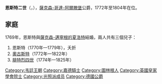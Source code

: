 {{Multiple issues|
{{Expand language|1=en|time=2020-10-24T05:44:41+00:00}}
{{Unreferenced|time=2020-10-24T05:44:41+00:00}}
}}
{{Infobox royalty
| name        = 恩斯特二世
| image       = Ernst-II 1775.jpg
| image_size  = 180px
| succession  = 薩克森-哥達-阿爾滕堡公爵
| reign       = 1772年 — 1804年
| predecessor = [[腓特烈三世_(薩克森-哥達-阿爾滕堡)|腓特烈三世]]
| successor   = [[奧古斯特_(薩克森-哥達-阿爾滕堡)|奧古斯特]]
| spouse      = [[薩克森-邁寧根的夏洛特|薩克森-邁寧根的夏洛特]]
| birth_date  = {{Birth date|df=yes|1745|1|30}}
| birth_place = [[哥達|哥達]]
| death_date  = {{Death date and age|df=yes|1804|4|20|1745|1|30}}
| death_place = 哥達
| house       = [[韋廷王朝|韋廷王朝]]
| father      = [[腓特烈三世_(薩克森-哥達-阿爾滕堡)|腓特烈三世]]
| mother      = {{Link-en|薩克森-邁寧根的路易絲·多蘿西亞|Princess Luise Dorothea of Saxe-Meiningen}}
}}
'''恩斯特二世'''（{{Lang-de|Ernst II.}}，{{Bd|1745年|1月30日|1804年|4月20日}}），[[薩克森-哥達-阿爾滕堡|薩克森-哥達-阿爾滕堡]]公爵，1772年至1804年在位。

== 家庭 ==
1769年，恩斯特與[[薩克森-邁寧根的夏洛特|薩克森-邁寧根的夏洛特]]結婚，兩人共有三個兒子：
# 恩斯特（1770年—1779年），夭折
# [[奧古斯特_(薩克森-哥達-阿爾滕堡)|奧古斯特]]（1772年—1822年）
# [[腓特烈四世_(薩克森-哥達-阿爾滕堡)|腓特烈四世]]（1774年—1825年）

{{S-start}}
{{S-hou|[[韋廷王朝|韋廷王朝]]|1745年|1月30日|1804年|4月20日|[[韋廷王朝|韋廷王朝]]}}
{{S-reg}}
{{S-bef|before=[[腓特烈三世_(薩克森-哥達-阿爾滕堡)|腓特烈三世]]}}
{{S-ttl|title=[[薩克森統治者列表|薩克森-科堡-哥達公爵]]|years=1772年–1804年}}
{{S-aft|after= [[奧古斯特_(薩克森-哥達-阿爾滕堡)|奧古斯特]]}}
{{S-end}}

[[Category:韦廷王朝|Category:韦廷王朝]]
[[Category:嘉德騎士|Category:嘉德騎士]]
[[Category:圖林根人|Category:圖林根人]]
[[Category:英國皇家學會院士|Category:英國皇家學會院士]]
[[Category:光照派成员|Category:光照派成员]]
[[Category:德國公爵|Category:德國公爵]]